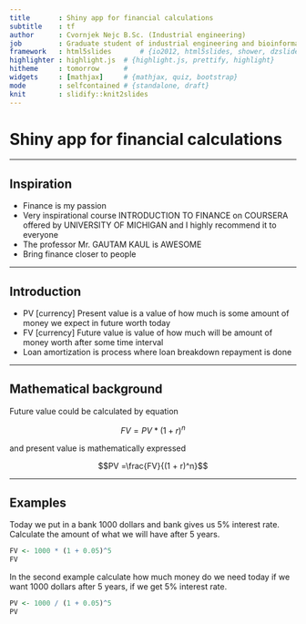 ```yaml
---
title       : Shiny app for financial calculations
subtitle    : tf
author      : Cvornjek Nejc B.Sc. (Industrial engineering)
job         : Graduate student of industrial engineering and bioinformatics
framework   : html5slides       # {io2012, html5slides, shower, dzslides, ...}
highlighter : highlight.js  # {highlight.js, prettify, highlight}
hitheme     : tomorrow      # 
widgets     : [mathjax]     # {mathjax, quiz, bootstrap}
mode        : selfcontained # {standalone, draft}
knit        : slidify::knit2slides
---
```


# Shiny app for financial calculations

---

## Inspiration
- Finance is my passion
- Very inspirational course INTRODUCTION TO FINANCE on COURSERA offered by UNIVERSITY OF MICHIGAN and I highly recommend it to everyone
- The professor Mr. GAUTAM KAUL is AWESOME
- Bring finance closer to people

---

## Introduction

- PV [currency] Present value is a value of how much is some amount of money we expect in future worth today
- FV [currency] Future value is value of how much will be amount of money worth after some time interval
- Loan amortization is process where loan breakdown repayment is done

---

## Mathematical background
Future value could be calculated by equation

$$FV = PV * (1 + r)^n$$

and present value is mathematically expressed

$$PV =\frac{FV}{(1 + r)^n}$$

---

## Examples

Today we put in a bank 1000 dollars and bank gives us 5% interest rate. Calculate the amount of what we will have after 5 years.

```r
FV <- 1000 * (1 + 0.05)^5
FV
```

In the second example calculate how much money do we need today if we want 1000 dollars after 5 years, if we get 5% interest rate.

```r
PV <- 1000 / (1 + 0.05)^5
PV
```

